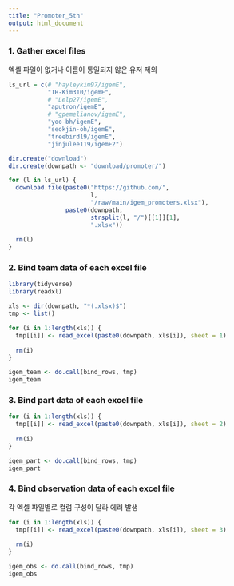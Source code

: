 ```yaml
---
title: "Promoter_5th"
output: html_document
---
```


### 1. Gather excel files

엑셀 파일이 없거나 이름이 통일되지 않은 유저 제외

```r
ls_url = c(# "hayleykim97/igemE",
           "TH-Kim310/igemE",
           # "Lelp27/igemE",
           "aputron/igemE",
           # "gpemelianov/igemE",
           "yoo-bh/igemE",
           "seokjin-oh/igemE",
           "treebird19/igemE",
           "jinjulee119/igemE2")

dir.create("download")
dir.create(downpath <- "download/promoter/")

for (l in ls_url) {
  download.file(paste0("https://github.com/",
                       l,
                       "/raw/main/igem_promoters.xlsx"),
                paste0(downpath,
                       strsplit(l, "/")[[1]][1],
                       ".xlsx"))
  
  rm(l)
}
```

### 2. Bind team data of each excel file

```r
library(tidyverse)
library(readxl)

xls <- dir(downpath, "*(.xlsx)$")
tmp <- list()

for (i in 1:length(xls)) {
  tmp[[i]] <- read_excel(paste0(downpath, xls[i]), sheet = 1)
  
  rm(i)
}

igem_team <- do.call(bind_rows, tmp)
igem_team
```


### 3. Bind part data of each excel file

```r
for (i in 1:length(xls)) {
  tmp[[i]] <- read_excel(paste0(downpath, xls[i]), sheet = 2)
  
  rm(i)
}

igem_part <- do.call(bind_rows, tmp)
igem_part

```


### 4. Bind observation data of each excel file

각 엑셀 파일별로 컬럼 구성이 달라 에러 발생

```r
for (i in 1:length(xls)) {
  tmp[[i]] <- read_excel(paste0(downpath, xls[i]), sheet = 3)
  
  rm(i)
}

igem_obs <- do.call(bind_rows, tmp)
igem_obs

```
